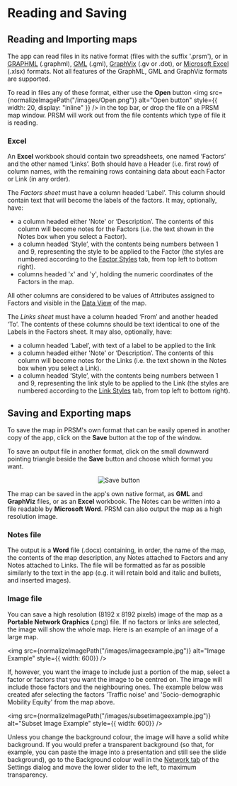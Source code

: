 # Reading and Saving


## Reading and Importing maps

The app can read files in its native format (files with the suffix '.prsm'), or in [GRAPHML](http://graphml.graphdrawing.org/) (.graphml), [GML](https://en.wikipedia.org/wiki/Graph_Modelling_Language) (.gml), [GraphVix](https://graphviz.org/) (.gv or .dot), or [Microsoft Excel](https://www.microsoft.com/en-us/microsoft-365/excel) (.xlsx) formats.  Not all features of the GraphML, GML and GraphViz formats are supported.

To read in files any of these format, either use the **Open** button <img
src={normalizeImagePath("/images/Open.png")}
alt="Open button"
style={{ width: 20, display: "inline" }}
/> in the top bar, or drop the file on a PRSM map window.  PRSM will work out from the file contents which type of file it is reading.

### Excel

An **Excel** workbook should contain two spreadsheets, one named ‘Factors’ and the other named ‘Links’.  Both should have a Header (i.e. first row) of column names, with the remaining rows containing data about each Factor or Link (in any order).

The *Factors sheet* must have a column headed ‘Label’.  This column should contain text that will become the labels of the factors. It may, optionally, have:

* a column headed either 'Note' or ‘Description’.  The contents of this column will become notes for the Factors (i.e. the text shown in the Notes box when you select a Factor).
* a column headed ‘Style’, with the contents being numbers between 1 and 9, representing the style to be applied to the Factor (the styles are numbered according to the [Factor Styles](/manual/Styling#factors-tab) tab, from top left to bottom right).
* columns headed 'x' and 'y', holding the numeric coordinates of the Factors in the map.

All other columns are considered to be values of Attributes assigned to Factors and visible in the [Data View](/manual/DataView#data-view) of the map.

The *Links sheet* must have a column headed ‘From’ and another headed ‘To’.  The contents of these columns should be text identical to one of the Labels in the Factors sheet.
It may also, optionally, have:

* a column headed ‘Label’, with text of a label to be applied to the link
* a column headed either 'Note' or ‘Description’.  The contents of this column will become notes for the Links (i.e. the text shown in the Notes box when you select a Link).
* a column headed ‘Style’, with the contents being numbers between 1 and 9, representing the link style to be applied to the Link (the styles are numbered according to the [Link Styles](/manual/Styling#links-tab) tab, from top left to bottom right).

## Saving and Exporting maps

To save the map in PRSM's own format that can be easily opened in another copy of the app, click on the **Save** button at the top of the window.

To save an output file in another format, click on the small downward pointing triangle beside the **Save** button and choose which format you want.

<p align="center">
<img
src={normalizeImagePath("/images/Save.png")}
alt="Save button"
style={{ width: 100}}
/>
</p>

The map can be saved in the app's own native format, as **GML** and **GraphViz** files, or as an **Excel** workbook. The Notes can be written into a file readable by **Microsoft Word**. PRSM can also output the map as a high resolution image.

### Notes file

The output is a **Word** file (.docx) containing, in order, the name of the map, the contents of the map description, any Notes attached to Factors and any Notes attached to Links. The file will be formatted as far as possible similarly to the text in the app (e.g. it will retain bold and italic and bullets, and inserted images).

### Image file

You can save a high resolution (8192 x 8192 pixels) image of the map as a **Portable Network Graphics** (.png) file.  If no factors or links are selected, the image will show the whole map.  Here is an example of an image of a large map.

<img
src={normalizeImagePath("/images/imageexample.jpg")}
alt="Image Example"
style={{ width: 600}}
/>

If, however, you want the image to include just a portion of the map, select a factor or factors that you want the image to be centred on.  The image will include those factors and the neighbouring ones.  The example below was created afer selecting the factors 'Traffic noise' and 'Socio-demographic Mobility Equity' from the map above.

<img
src={normalizeImagePath("/images/subsetimageexample.jpg")}
alt="Subset Image Example"
style={{ width: 600}}
/>

Unless you change the background colour, the image will have a solid white background.  If you would prefer a transparent background (so that, for example, you can paste the image into a presentation and still see the slide background), go to the Background colour well in the [Network tab](/manual/Styling#network-tab) of the Settings dialog and move the lower slider to the left, to maximum transparency.